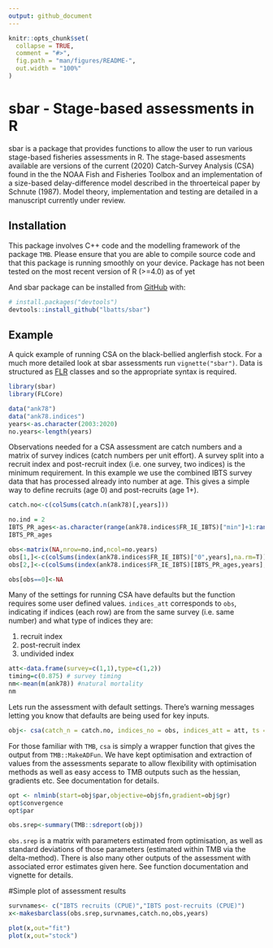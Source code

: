 ```yaml
---
output: github_document
---
```


<!-- README.md is generated from README.Rmd. Please edit that file -->

```r
knitr::opts_chunk$set(
  collapse = TRUE,
  comment = "#>",
  fig.path = "man/figures/README-",
  out.width = "100%"
)
```

# sbar - Stage-based assessments in R 

<!-- badges: start -->
<!-- badges: end -->

sbar is a package that provides functions to allow the user to run various stage-based fisheries assessments in R. The stage-based assesments available are versions of the current (2020) Catch-Survey Analysis (CSA) found in the the NOAA Fish and Fisheries Toolbox and an implementation of a size-based delay-difference model described in the throerteical paper by Schnute (1987). Model theory, implementation and testing are detailed in a manuscript currently under review.

## Installation
This package involves C++ code and the modelling framework of the package `TMB`.  Please ensure that you are able to compile source code and that this package is running smoothly on your device. Package has not been tested on the most recent version of R (>=4.0) as of yet 

And sbar package can be installed from [GitHub](https://github.com/) with:

``` r
# install.packages("devtools")
devtools::install_github("lbatts/sbar")
```
## Example

A quick example of running CSA on the black-bellied anglerfish stock. For a much more detailed look at sbar assessments run `vignette("sbar")`. Data is structured as [FLR](https://flr-project.org/) classes and so the appropriate syntax is required.

```r
library(sbar)
library(FLCore)
```
```r
data("ank78")
data("ank78.indices")
years<-as.character(2003:2020) 
no.years<-length(years)
```

Observations needed for a CSA assessment are catch numbers and a matrix of survey indices (catch numbers per unit effort). A survey split into a recruit index and post-recruit index (i.e. one survey, two indices) is the minimum requirement. In this example we use the combined IBTS survey data that has processed already into number at age. This gives a simple way to define recruits (age 0) and post-recruits (age 1+). 

```r
catch.no<-c(colSums(catch.n(ank78)[,years]))

no.ind = 2 
IBTS_PR_ages<-as.character(range(ank78.indices$FR_IE_IBTS)["min"]+1:range(ank78.indices$FR_IE_IBTS)["max"])
IBTS_PR_ages

obs<-matrix(NA,nrow=no.ind,ncol=no.years)
obs[1,]<-c(colSums(index(ank78.indices$FR_IE_IBTS)["0",years],na.rm=T)) 
obs[2,]<-c(colSums(index(ank78.indices$FR_IE_IBTS)[IBTS_PR_ages,years],na.rm=T)) 

obs[obs==0]<-NA
```

Many of the settings for running CSA have defaults but the function requires some user defined values. `indices_att` corresponds to `obs`, indicating if indices (each row) are from the same survey (i.e. same number) and what type of indices they are: 

1.    recruit index
2.    post-recruit index
3.    undivided index

```r
att<-data.frame(survey=c(1,1),type=c(1,2))
timing=c(0.875) # survey timing
nm<-mean(m(ank78)) #natural mortality
nm
```

Lets run the assessment with default settings. There's warning messages letting you know that defaults are being used for key inputs.

```r
obj<- csa(catch_n = catch.no, indices_no = obs, indices_att = att, ts = timing, start_nmort = nm)
```
For those familiar with `TMB`, `csa` is simply a wrapper function that gives the output from `TMB::MakeADFun`. We have kept optimisation and extraction of values from the assessments separate to allow flexibility with optimisation methods as well as easy access to TMB outputs such as the hessian, gradients etc. See \emph{TMB} documentation for details.

```r
opt <- nlminb(start=obj$par,objective=obj$fn,gradient=obj$gr)
opt$convergence
opt$par

obs.srep<-summary(TMB::sdreport(obj))
```

`obs.srep` is a matrix with parameters estimated from optimisation, as well as standard deviations of those parameters (estimated within TMB via the delta-method). There is also many other outputs of the assessment with associated error estimates given here. See function documentation and vignette for details. 

#Simple plot of assessment results
```r
survnames<- c("IBTS recruits (CPUE)","IBTS post-recruits (CPUE)")
x<-makesbarclass(obs.srep,survnames,catch.no,obs,years)

plot(x,out="fit")
plot(x,out="stock")
```



